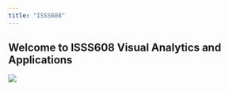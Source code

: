```yaml
---
title: "ISSS608"
---
```


## Welcome to ISSS608 Visual Analytics and Applications

![](images/CN_1175684311.jpg)
